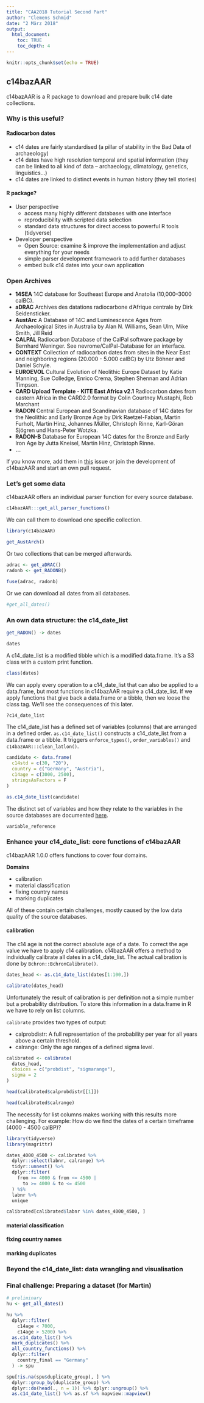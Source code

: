```yaml
---
title: "CAA2018 Tutorial Second Part"
author: "Clemens Schmid"
date: "2 März 2018"
output: 
  html_document:
    toc: TRUE
    toc_depth: 4
---
```


```r
knitr::opts_chunk$set(echo = TRUE)
```

## c14bazAAR

c14bazAAR is a R package to download and prepare bulk c14 date collections.

### Why is this useful?

#### Radiocarbon dates

- c14 dates are fairly standardised (a pillar of stability in the Bad Data of archaeology)
- c14 dates have high resolution temporal and spatial information (they can be linked to all kind of data -- archaeology, climatology, genetics, linguistics...) 
- c14 dates are linked to distinct events in human history (they tell stories)

#### R package?

- User perspective
    - access many highly different databases with one interface
    - reproducibility with scripted data selection
    - standard data structures for direct access to powerful R tools (tidyverse)
- Developer perspective
    - Open Source: examine & improve the implementation and adjust everything for your needs
    - simple parser development framework to add further databases
    - embed bulk c14 dates into your own application

### Open Archives

- **14SEA** 14C database for Southeast Europe and Anatolia (10,000–3000 calBC).
- **aDRAC** Archives des datations radiocarbone d'Afrique centrale by Dirk Seidensticker.
- **AustArc** A Database of 14C and Luminescence Ages from Archaeological Sites in Australia by Alan N. Williams, Sean Ulm, Mike Smith, Jill Reid
- **CALPAL** Radiocarbon Database of the CalPal software package by Bernhard Weninger. See nevrome/CalPal-Database for an interface.
- **CONTEXT** Collection of radiocarbon dates from sites in the Near East and neighboring regions (20.000 - 5.000 calBC) by Utz Böhner and Daniel Schyle.
- **EUROEVOL** Cultural Evolution of Neolithic Europe Dataset by Katie Manning, Sue Colledge, Enrico Crema, Stephen Shennan and Adrian Timpson.
- **CARD Upload Template - KITE East Africa v2.1** Radiocarbon dates from eastern Africa in the CARD2.0 format by Colin Courtney Mustaphi, Rob Marchant
- **RADON** Central European and Scandinavian database of 14C dates for the Neolithic and Early Bronze Age by Dirk Raetzel-Fabian, Martin Furholt, Martin Hinz, Johannes Müller, Christoph Rinne, Karl-Göran Sjögren und Hans-Peter Wotzka.
- **RADON-B** Database for European 14C dates for the Bronze and Early Iron Age by Jutta Kneisel, Martin Hinz, Christoph Rinne.
- **...**

If you know more, add them in [this](https://github.com/ISAAKiel/c14bazAAR/issues/2) issue or join the development of c14bazAAR and start an own pull request.

### Let's get some data

c14bazAAR offers an individual parser function for every source database.

```r
c14bazAAR:::get_all_parser_functions()
```

We can call them to download one specific collection.

```r
library(c14bazAAR)

get_AustArch()
```

Or two collections that can be merged afterwards. 

```r
adrac <- get_aDRAC()
radonb <- get_RADONB()

fuse(adrac, radonb)
```

Or we can download all dates from all databases.

```r
#get_all_dates()
```

### An own data structure: the c14_date_list

```r
get_RADON() -> dates

dates
```

A c14_date_list is a modified tibble which is a modified data.frame. It's a S3 class with a custom print function.

```r
class(dates)
```

We can apply every operation to a c14_date_list that can also be applied to a data.frame, but most functions in c14bazAAR require a c14_date_list. If we apply functions that give back a data.frame or a tibble, then we loose the class tag. We'll see the consequences of this later.

```r
?c14_date_list
```

The c14_date_list has a defined set of variables (columns) that are arranged in a defined order. `as.c14_date_list()` constructs a c14_date_list from a data.frame or a tibble. It triggers `enforce_types()`, `order_variables()` and `c14bazAAR:::clean_latlon()`.

```r
candidate <- data.frame(
  c14std = c(30, "20"),
  country = c("Germany", "Austria"),
  c14age = c(3000, 2500),
  stringsAsFactors = F
)

as.c14_date_list(candidate)
```

The distinct set of variables and how they relate to the variables in the source databases are documented [here](https://github.com/ISAAKiel/c14bazAAR/blob/master/data-raw/variable_reference.csv). 

```r
variable_reference
```

### Enhance your c14_date_list: core functions of c14bazAAR

c14bazAAR 1.0.0 offers functions to cover four domains.

**Domains**

- calibration
- material classification
- fixing country names
- marking duplicates

All of these contain certain challenges, mostly caused by the low data quality of the source databases. 

#### calibration

The c14 age is not the correct absolute age of a date. To correct the age value we have to apply c14 calibration. c14bazAAR offers a method to individually calibrate all dates in a c14_date_list. The actual calibration is done by `Bchron::BchronCalibrate()`.

```r
dates_head <- as.c14_date_list(dates[1:100,])

calibrate(dates_head)
```

Unfortunately the result of calibration is per definition not a simple number but a probability distribution. To store this information in a data.frame in R we have to rely on list columns. 

`calibrate` provides two types of output: 

- calprobdistr: A full representation of the probability per year for all years above a certain threshold.     
- calrange: Only the age ranges of a defined sigma level.  

```r
calibrated <- calibrate(
  dates_head,
  choices = c("probdist", "sigmarange"),
  sigma = 2
)

head(calibrated$calprobdistr[[1]])

head(calibrated$calrange)
```

The necessity for list columns makes working with this results more challenging. For example: How do we find the dates of a certain timeframe (4000 - 4500 calBP)?

```r
library(tidyverse)
library(magrittr)

dates_4000_4500 <- calibrated %>%
  dplyr::select(labnr, calrange) %>%
  tidyr::unnest() %>%
  dplyr::filter(
    from >= 4000 & from <= 4500 |
      to >= 4000 & to <= 4500
  ) %$%
  labnr %>%
  unique

calibrated[calibrated$labnr %in% dates_4000_4500, ]
```

#### material classification

#### fixing country names

#### marking duplicates

### Beyond the c14_date_list: data wrangling and visualisation

### Final challenge: Preparing a dataset (for Martin)

```r
# preliminary
hu <- get_all_dates()

hu %>%
  dplyr::filter(
    c14age < 7000,
    c14age > 5200) %>%
  as.c14_date_list() %>%
  mark_duplicates() %>%
  all_country_functions() %>%
  dplyr::filter(
    country_final == "Germany"
  ) -> spu

spu[!is.na(spu$duplicate_group), ] %>%
  dplyr::group_by(duplicate_group) %>%
  dplyr::do(head(., n = 1)) %>% dplyr::ungroup() %>%
  as.c14_date_list() %>% as.sf %>% mapview::mapview()
```

